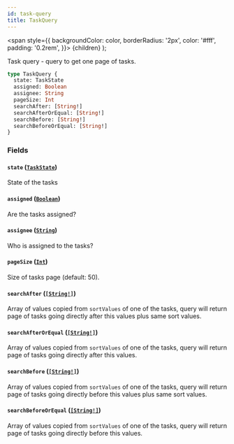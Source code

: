 ```yaml
---
id: task-query
title: TaskQuery
---
```


<span
style={{
      backgroundColor: color,
      borderRadius: '2px',
      color: '#fff',
      padding: '0.2rem',
    }}>
{children}
</span>
);

Task query - query to get one page of tasks.

```graphql
type TaskQuery {
  state: TaskState
  assigned: Boolean
  assignee: String
  pageSize: Int
  searchAfter: [String!]
  searchAfterOrEqual: [String!]
  searchBefore: [String!]
  searchBeforeOrEqual: [String!]
}
```

### Fields

#### `state` ([`TaskState`](/reference/tasklist-api/enums/task-state.mdx))

State of the tasks

#### `assigned` ([`Boolean`](/reference/tasklist-api/scalars/boolean.mdx))

Are the tasks assigned?

#### `assignee` ([`String`](/reference/tasklist-api/scalars/string.mdx))

Who is assigned to the tasks?

#### `pageSize` ([`Int`](/reference/tasklist-api/scalars/int.mdx))

Size of tasks page (default: 50).

#### `searchAfter` ([`[String!]`](/reference/tasklist-api/scalars/string.mdx))

Array of values copied from `sortValues` of one of the tasks, query will return page of tasks going directly after this values plus same sort values.

#### `searchAfterOrEqual` ([`[String!]`](/reference/tasklist-api/scalars/string.mdx))

Array of values copied from `sortValues` of one of the tasks, query will return page of tasks going directly after this values.

#### `searchBefore` ([`[String!]`](/reference/tasklist-api/scalars/string.mdx))

Array of values copied from `sortValues` of one of the tasks, query will return page of tasks going directly before this values plus same sort values.

#### `searchBeforeOrEqual` ([`[String!]`](/reference/tasklist-api/scalars/string.mdx))

Array of values copied from `sortValues` of one of the tasks, query will return page of tasks going directly before this values.
